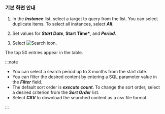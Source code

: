 ### 기본 화면 안내

<ProdImg img='db-database-sql-stat.png' desc='SQL 통계' />

1.  In the **_Instance_** list, select a target to query from the list. You can select duplicate items. To select all instances, select **_All_**.

2.  Set values for **_Start Date_**, **Start Time\***, and **_Period_**.

3.  Select ![Search icon](/img/ico-btn-search.png).

The top 50 entries appear in the table.

:::note

-   You can select a search period up to 3 months from the start date.
-   You can filter the desired content by entering a SQL parameter value in the **_Filter_** field.
-   The default sort order is **_execute count_**. To change the sort order, select a desired criterion from the **_Sort Order_** list.
-   Select **_CSV_** to download the searched content as a csv file format.

:::
